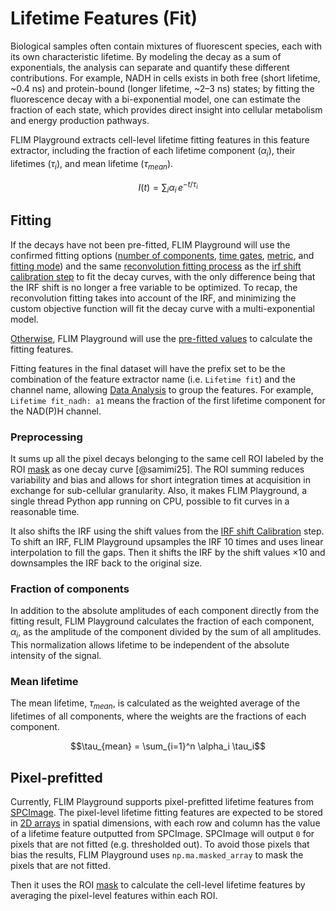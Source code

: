 # Lifetime Features (Fit)

Biological samples often contain mixtures of fluorescent species, each with its own characteristic lifetime. By modeling the decay as a sum of exponentials, the analysis can separate and quantify these different contributions. For example, NADH in cells exists in both free (short lifetime, ~0.4 ns) and protein-bound (longer lifetime, ~2–3 ns) states; by fitting the fluorescence decay with a bi-exponential model, one can estimate the fraction of each state, which provides direct insight into cellular metabolism and energy production pathways. 

FLIM Playground extracts cell-level lifetime fitting features in this feature extractor, including the fraction of each lifetime component ($\alpha_i$), their lifetimes ($\tau_i$), and mean lifetime ($\tau_{mean}$). 

$$I(t) = \sum_i \alpha_i \, e^{-t/\tau_i}$$

## Fitting 

If the decays have not been pre-fitted, FLIM Playground will use the confirmed fitting options ([number of components](numerical_feature_extraction.qmd#number-of-components), [time gates](numerical_feature_extraction.qmd#time-gates), [metric](numerical_feature_extraction.qmd#metric), and [fitting mode](numerical_feature_extraction.qmd#fitting-mode)) and the same [reconvolution fitting process](numerical_feature_extraction.qmd#reconvolution-fitting) as the [irf shift calibration step](numerical_feature_extraction.qmd#fit-calibration) to fit the decay curves, with the only difference being that the IRF shift is no longer a free variable to be optimized. To recap, the reconvolution fitting takes into account of the IRF, and minimizing the custom objective function will fit the decay curve with a multi-exponential model. 

[Otherwise](#pixel-prefitted), FLIM Playground will use the [pre-fitted values](data_extraction.qmd#spcimage-t1) to calculate the fitting features. 

Fitting features in the final dataset will have the prefix set to be the combination of the feature extractor name (i.e. `Lifetime fit`) and the channel name, allowing [Data Analysis](data_analysis.qmd) to group the features. For example, `Lifetime fit_nadh: a1` means the fraction of the first lifetime component for the NAD(P)H channel. 

### Preprocessing 

It sums up all the pixel decays belonging to the same cell ROI labeled by the ROI [mask](data_extraction.qmd#mask) as one decay curve [@samimi25]. The ROI summing reduces variability and bias and allows for short integration times at acquisition in exchange for sub-cellular granularity. Also, it makes FLIM Playground, a single thread Python app running on CPU, possible to fit curves in a reasonable time. 

It also shifts the IRF using the shift values from the [IRF shift Calibration](numerical_feature_extraction.qmd#fit-calibration) step. To shift an IRF, FLIM Playground upsamples the IRF 10 times and uses linear interpolation to fill the gaps. Then it shifts the IRF by the shift values $\times 10$ and downsamples the IRF back to the original size. 

### Fraction of components

In addition to the absolute amplitudes of each component directly from the fitting result, FLIM Playground calculates the fraction of each component, $\alpha_i$, as the amplitude of the component divided by the sum of all amplitudes. This normalization allows lifetime to be independent of the absolute intensity of the signal. 

### Mean lifetime

The mean lifetime, $\tau_{mean}$, is calculated as the weighted average of the lifetimes of all components, where the weights are the fractions of each component. 

$$\tau_{mean} = \sum_{i=1}^n \alpha_i \tau_i$$

## Pixel-prefitted
Currently, FLIM Playground supports pixel-prefitted lifetime features from [SPCImage](https://www.becker-hickl.com/products/spcimage/). The pixel-level lifetime fitting features are expected to be stored in [2D arrays](data_extraction.qmd#spcimage-t1) in spatial dimensions, with each row and column has the value of a lifetime feature outputted from SPCImage. SPCImage will output `0` for pixels that are not fitted (e.g. thresholded out). To avoid those pixels that bias the results, FLIM Playground uses `np.ma.masked_array` to mask the pixels that are not fitted. 

Then it uses the ROI [mask](data_extraction.qmd#mask) to calculate the cell-level lifetime features by averaging the pixel-level features within each ROI. 